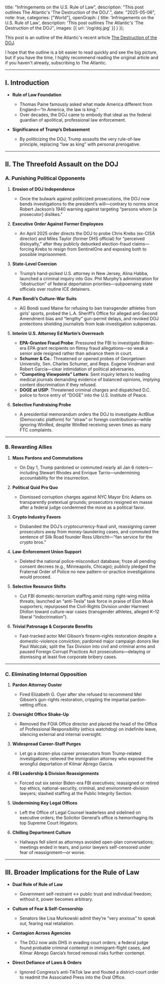 
  title: "Infringements on the U.S. Rule of Law",
  description: "This post outlines The Atlantic's 'The Destruction of the DOJ'.",
  date: "2025-05-06",
  note: true,
  categories: ["World"],
  openGraph: {
    title: 'Infringements on the U.S. Rule of Law',
    description: 'This post outlines The Atlantic\'s \'The Destruction of the DOJ\'',
    images: [{ url: '/og/doj.jpg' }]
  }
});


This post is an outline of the Atlantic's recent article [The Destruction of the DOJ](https://www.theatlantic.com/ideas/archive/2025/05/trump-destroying-doj/682681/). 

I hope that the outline is a bit easier to read quickly and see the big picture, but if you have the time, I highly recommend reading the original article and if you haven't already, subscribing to The Atlantic. 

---

## I. Introduction

* **Rule of Law Foundation**

  * Thomas Paine famously asked what made America different from England—“In America, the law is king.”
  * Over decades, the DOJ came to embody that ideal as the federal guardian of apolitical, professional law enforcement.
* **Significance of Trump’s Debasement**

  * By politicizing the DOJ, Trump assaults the very rule-of-law principle, replacing “law as king” with personal prerogative.


---

## II. The Threefold Assault on the DOJ

### A. Punishing Political Opponents

1. **Erosion of DOJ Independence**

   * Once the bulwark against politicized prosecutions, the DOJ now bends investigations to the president’s will—contrary to norms since Robert Jackson’s 1940 warning against targeting “persons whom \[a prosecutor] dislikes.”
2. **Executive Order Against Former Employees**

   * An April 2025 order directs the DOJ to probe Chris Krebs (ex-CISA director) and Miles Taylor (former DHS official) for “perceived disloyalty,” after they publicly debunked election-fraud claims—forcing Krebs to resign from SentinelOne and exposing both to possible imprisonment.
3. **State-Level Coercion**

   * Trump’s hand-picked U.S. attorney in New Jersey, Alina Habba, launched a criminal inquiry into Gov. Phil Murphy’s administration for “obstruction” of federal deportation priorities—subpoenaing state officials over routine ICE detainers.
4. **Pam Bondi’s Culture-War Suits**

   * AG Bondi sued Maine for refusing to ban transgender athletes from girls’ sports, probed the L.A. Sheriff’s Office for alleged anti-Second Amendment bias and “lengthy” gun-permit delays, and revoked DOJ protections shielding journalists from leak-investigation subpoenas.
5. **Interim U.S. Attorney Ed Martin’s Overreach**

   * **EPA-Grantee Fraud Probe**: Pressured the FBI to investigate Biden-era EPA grant recipients on flimsy fraud allegations—so weak a senior aide resigned rather than advance them in court.
   * **Schumer & Co.**: Threatened or opened probes of Georgetown University, Sen. Charles Schumer, and Reps. Eugene Vindman and Robert Garcia—clear intimidation of political adversaries.
   * **“Competing Viewpoints” Letters**: Sent inquiry letters to leading medical journals demanding evidence of balanced opinions, implying content discrimination if they refused.
   * **DOGE at USIP**: Threatened criminal charges and dispatched D.C. police to force entry of “DOGE” into the U.S. Institute of Peace.
6. **Selective Fundraising Probe**

   * A presidential memorandum orders the DOJ to investigate ActBlue (Democratic platform) for “straw” or foreign contributions—while ignoring WinRed, despite WinRed receiving seven times as many FTC complaints.

---

### B. Rewarding Allies

1. **Mass Pardons and Commutations**

   * On Day 1, Trump pardoned or commuted nearly all Jan 6 rioters—including Stewart Rhodes and Enrique Tarrio—undermining accountability for the insurrection.
2. **Political Quid Pro Quo**

   * Dismissed corruption charges against NYC Mayor Eric Adams on transparently pretextual grounds; prosecutors resigned en masse after a federal judge condemned the move as a political favor.
3. **Crypto Industry Favors**

   * Disbanded the DOJ’s cryptocurrency-fraud unit, reassigning career prosecutors away from money-laundering cases, and commuted the sentence of Silk Road founder Ross Ulbricht—“fan service for the crypto bros.”
4. **Law-Enforcement Union Support**

   * Deleted the national police-misconduct database; froze all pending consent decrees (e.g., Minneapolis, Chicago); publicly pledged the Fraternal Order of Police no new pattern-or-practice investigations would proceed.
5. **Selective Resource Shifts**

   * Cut FBI domestic-terrorism staffing amid rising right-wing militia threats; launched an “anti-Tesla” task force in praise of Elon Musk supporters; repurposed the Civil-Rights Division under Harmeet Dhillon toward culture-war cases (transgender athletes, alleged K–12 liberal “indoctrination”).
6. **Trivial Patronage & Corporate Benefits**

   * Fast-tracked actor Mel Gibson’s firearm-rights restoration despite a domestic-violence conviction; pardoned major campaign donors like Paul Walczak; split the Tax Division into civil and criminal arms and paused Foreign Corrupt Practices Act prosecutions—delaying or dismissing at least five corporate bribery cases.

---

### C. Eliminating Internal Opposition

1. **Pardon Attorney Ouster**

   * Fired Elizabeth G. Oyer after she refused to recommend Mel Gibson’s gun-rights restoration, crippling the impartial pardon-vetting office.
2. **Oversight Office Shake-Up**

   * Removed the FOIA Office director and placed the head of the Office of Professional Responsibility (ethics watchdog) on indefinite leave, silencing external and internal oversight.
3. **Widespread Career-Staff Purges**

   * Let go a dozen-plus career prosecutors from Trump-related investigations; relieved the immigration attorney who exposed the wrongful deportation of Kilmar Abrego Garcia.
4. **FBI Leadership & Division Reassignments**

   * Forced out six senior Biden-era FBI executives; reassigned or retired top ethics, national-security, criminal, and environment-division lawyers; slashed staffing at the Public Integrity Section.
5. **Undermining Key Legal Offices**

   * Left the Office of Legal Counsel leaderless and sidelined on executive orders; the Solicitor General’s office is hemorrhaging its top Supreme Court litigators.
6. **Chilling Department Culture**

   * Hallways fell silent as attorneys avoided open-plan conversations; meetings ended in tears, and junior lawyers self-censored under fear of reassignment—or worse.

---

## III. Broader Implications for the Rule of Law

* **Dual Role of Rule of Law**

  * Government self-restraint ↔ public trust and individual freedom; without it, power becomes arbitrary.
* **Culture of Fear & Self-Censorship**

  * Senators like Lisa Murkowski admit they’re “very anxious” to speak out, fearing real retaliation.
* **Contagion Across Agencies**

  * The DOJ now aids DHS in evading court orders; a federal judge found probable criminal contempt in immigrant-flight cases, and Kilmar Abrego Garcia’s forced removal risks further contempt.
* **Direct Defiance of Laws & Orders**

  * Ignored Congress’s anti-TikTok law and flouted a district-court order to readmit the Associated Press into the Oval Office.

